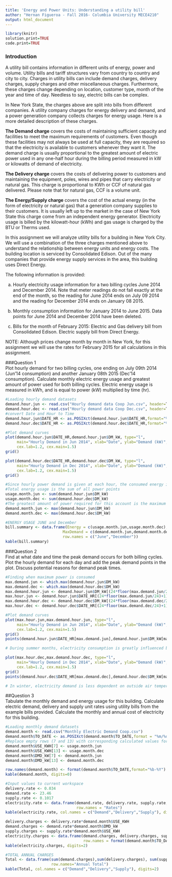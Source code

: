 ```yaml
---
title: 'Energy and Power Units: Understanding a utility bill'
author: "Hernan Figueroa - Fall 2016- Columbia University MECE4210"
output: html_document
---
```

```r
library(knitr)
solution.print=TRUE
code.print=TRUE
```
### Introduction  
A utility bill contains information in different units of energy, power and volume.  Utility bills and tariff structures vary from country to country and city to city. Charges in utility bills can include demand charges, delivery charges, supply charges and other miscellaneous charges. Furthermore, these charges change depending on location, customer type, month of the year and time of day. Needless to say, electric bills can be complex.

In New York State, the charges above are split into bills from different companies. A utility company charges for energy delivery and demand, and a power generation company collects charges for energy usage. Here is a more detailed description of these charges.

**The Demand charge** covers the costs of maintaining sufficient capacity and facilities to meet the maximum requirements of customers. Even though these facilities may not always be used at full capacity, they are required so that the electricity is available to customers whenever they want it. The demand charge is usually proportional to the greatest amount of electric power used in any one-half hour during the billing period measured in kW or kilowatts of demand of electricity.

**The Delivery charge** covers the costs of delivering power to customers and maintaining the equipment, poles, wires and pipes that carry electricity or natural gas. This charge is proportional to KWh or CCF of natural gas delivered. Please note that for natural gas, CCF is a volume unit.  

**The Energy/Supply charge** covers the cost of the actual energy (in the form of electricity or natural gas) that a generation company supplies to their customers. It is usually left up to the market in the case of New York State this charge come from an independent energy generator. Electricity usage is billed by the kilowatt-hour (kWh) and gas usage is charged by the BTU or Therms used. 

In this assignment we will analyze utility bills for a building in New York City. We will use a combination of the three charges mentioned above to understand the relationship between energy units and energy costs. The building location is serviced by Consolidated Edison. Out of the many companies that provide energy supply services in the area, this building uses Direct Energy. 

The following information is provided:

a.	Hourly electricity usage information for a two billing cycles June 2014 and December 2014. Note that meter readings do not fall exactly at the end of the month, so the reading for June 2014 ends on July 09 2014 and the reading for December 2014 ends on January 08 2015.

b.	Monthly consumption information for January 2014 to June 2015. Data points for June 2014 and December 2014 have been deleted.

c.	Bills for the month of February 2015: Electric and Gas delivery bill from Consolidated Edison. Electric supply bill from Direct Energy.

NOTE: Although prices change month by month in New York, for this assignment we will use the rates for February 2015 for all calculations in this assignment. 

###Question 1   
Plot hourly demand for two billing cycles, one ending on July 09th 2014 (Jun'14 consumption) and another January 08th 2015 (Dec'14 consumption). Calculate monthly electric energy usage and greatest amount of power used for both billing cycles. Electric energy usage is measured in kWh, and is equal to power (kW) multiplied by time (hr).

```r
#Loading hourly demand datasets
demand.hour.jun <- read.csv("Hourly demand data Coop Jun.csv", header=T)
demand.hour.dec <- read.csv("Hourly demand data Coop Dec.csv", header=T)
#convert Date and Hour to Time
demand.hour.jun$DATE_HR <- as.POSIXct(demand.hour.jun$DATE_HR,format="%m/%d/%Y %H:%M")
demand.hour.dec$DATE_HR <- as.POSIXct(demand.hour.dec$DATE_HR,format="%m/%d/%Y %H:%M")
```
```r
#Plot demand curves
plot(demand.hour.jun$DATE_HR,demand.hour.jun$DM_kW, type="l",
     main="Hourly Demand in Jun 2014", xlab="Date", ylab="Demand (kW)",
     cex.lab=1.2, cex.main=1.5)
grid()
```

```r
plot(demand.hour.dec$DATE_HR,demand.hour.dec$DM_kW, type="l",
     main="Hourly Demand in Dec 2014", xlab="Date", ylab="Demand (kW)",
     cex.lab=1.2, cex.main=1.5)
grid()
```

```r
#Since hourly power demand is given at each hour, the consumed energy is numerically equal to the power demand (1kW*1hr = 1kWh).
#Total energy usage is the sum of all power points
usage.month.jun <- sum(demand.hour.jun$DM_kW)
usage.month.dec <- sum(demand.hour.dec$DM_kW)
#The greatest amount of power required for this account is the maximum value of the dataset
demand.month.jun <- max(demand.hour.jun$DM_kW)
demand.month.dec <- max(demand.hour.dec$DM_kW)
```
```r
#ENERGY USAGE JUNE and December
bill.summary <- data.frame(Energy = c(usage.month.jun,usage.month.dec),
                         MaxDemand = c(demand.month.jun,demand.month.dec),
                         row.names = c("June","December"))
kable(bill.summary)
```

###Question 2    
Find at what date and time the peak demand occurs for both billing cycles. Plot the hourly demand for each day and add the peak demand points in the plot.  Discuss potential reasons for demand peak times.

```r
#Finding when maximum power is consumed
max.demand.jun <- which.max(demand.hour.jun$DM_kW)
max.demand.dec <- which.max(demand.hour.dec$DM_kW)
max.demand.hour.jun <- demand.hour.jun$DM_kW[(24*floor(max.demand.jun/24)+1):(24*ceiling(max.demand.jun/24))]
max.hour.jun <- demand.hour.jun$DATE_HR[(24*floor(max.demand.jun/24)+1):(24*ceiling(max.demand.jun/24))]
max.demand.hour.dec <- demand.hour.dec$DM_kW[(24*floor(max.demand.dec/24)+1):(24*ceiling(max.demand.dec/24))]
max.hour.dec <- demand.hour.dec$DATE_HR[(24*floor(max.demand.dec/24)+1):(24*ceiling(max.demand.dec/24))]
```

```r
#Plot demand curves
plot(max.hour.jun,max.demand.hour.jun, type="l",
     main="Hourly Demand in Jun 2014", xlab="Date", ylab="Demand (kW)",
     cex.lab=1.2, cex.main=1.5)
grid()
points(demand.hour.jun$DATE_HR[max.demand.jun],demand.hour.jun$DM_kW[max.demand.jun], col="red")
```
```r
# During summer months, electricity consumption is greatly influenced by outside air temperature because people use electricity to power air conditioning units. The maximum power demand value for the Jun'14 billing cycle occurred on Wednesday July 02 2014 at 13 hours or 1pm. Usually, outside air temperature peaks around noon and this is where the highest demand is seen this day, most likely due to high use of air conditioning units. Also, this peak happened around the July 4th holiday. It is possible that people spent more time at the building this particular day.
```
```r
plot(max.hour.dec,max.demand.hour.dec, type="l",
     main="Hourly Demand in Dec 2014", xlab="Date", ylab="Demand (kW)",
     cex.lab=1.2, cex.main=1.5)
grid()
points(demand.hour.dec$DATE_HR[max.demand.dec],demand.hour.dec$DM_kW[max.demand.dec], col="red")
```
```r
# In winter, electricity demand is less dependent on outside air temperature since heating is usually not powered by electricity. The maximum power demand value for the Dec'14 billing cycle occurred on Thursday January 08th 2015 at 18 hours or 6pm. With less electricity demand for air conditioning, demand peaks occur when most residents come back home from work, starting at 4pm until 7pm, and turn on lights, TV's and other loads.  
```

##Question 3  
Tabulate the monthly demand and energy usage for this building. Calculate electric demand, delivery and supply unit rates using utility bills from the example bills provided. Calculate the monthly and annual cost of electricity for this building. 
```r
#Loading monthly demand datasets
demand.month <- read.csv("Monthly Electric Demand Coop.csv")
demand.month$TO_DATE <- as.POSIXct(demand.month$TO_DATE,format = "%m/%d/%Y")
#Replace empty rows (7 and 13) with corresponding calculated values for June and December
demand.month$USE_KWH[7] <- usage.month.jun
demand.month$USE_KWH[13] <- usage.month.dec
demand.month$DMD_kW[7] <- demand.month.jun
demand.month$DMD_kW[13] <- demand.month.dec
```


```r
row.names(demand.month) <- format(demand.month$TO_DATE,format="%b-%Y")
kable(demand.month, digits=0)
```
  

```r
#Input values to current workspace
delivery.rate <- 0.034
demand.rate <- 23.46
supply.rate <- 0.1017
electricity.rate <- data.frame(demand.rate, delivery.rate, supply.rate,
                               row.names = "Rates")
kable(electricity.rate, col.names = c("Demand","Delivery","Supply"), digits=2)

delivery.charges <- delivery.rate*demand.month$USE_KWH
demand.charges <- demand.rate*demand.month$DMD_kW
supply.charges <- supply.rate*demand.month$USE_KWH
electricity.charges <- data.frame(demand.charges, delivery.charges, supply.charges,
                                  row.names = format(demand.month$TO_DATE,format="%b-%Y"))
kable(electricity.charges, digits=2)
```


```r
#TOTAL ANNUAL CHARGES
Total <- data.frame(sum(demand.charges),sum(delivery.charges), sum(supply.charges), 
                    row.names="Annual Total")
kable(Total, col.names = c("Demand","Delivery","Supply"), digits=2)
```




